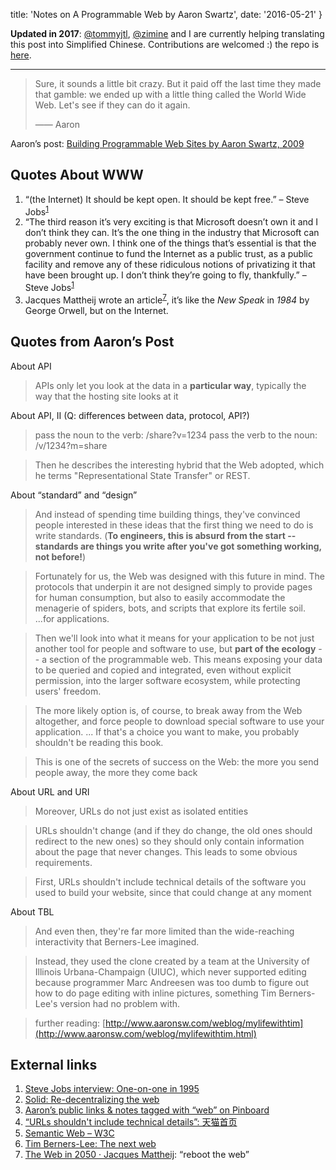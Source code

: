 
  title: 'Notes on A Programmable Web by Aaron Swartz',
  date: '2016-05-21'
}


<!-- content start here -->

__Updated in 2017__: [@tommyjtl](https://github.com/tommyjtl), [@zimine](https://github.com/zimine) and I are currently helping translating this post into Simplified Chinese. Contributions are welcomed :) the repo is [here](https://github.com/tommyjtl/the-programmable-web/tree/translation). 

---

> Sure, it sounds a little bit crazy. But it paid off the last time they made that gamble: we ended up with a little thing called the World Wide Web. Let's see if they can do it again.
>
> —— Aaron

Aaron’s post: [Building Programmable Web Sites by Aaron Swartz, 2009](http://www.cs.rpi.edu/~hendler/ProgrammableWebSwartz2009.html)

## Quotes About WWW

1. “(the Internet) It should be kept open. It should be kept free.” – Steve Jobs<sup>[1](#external-links)</sup>
2. “The third reason it’s very exciting is that Microsoft doesn’t own it and I don’t think they can. It’s the one thing in the industry that Microsoft can probably never own. I think one of the things that’s essential is that the government continue to fund the Internet as a public trust, as a public facility and remove any of these ridiculous notions of privatizing it that have been brought up. I don’t think they’re going to fly, thankfully.” – Steve Jobs<sup>[1](#external-links)</sup>
3. Jacques Mattheij wrote an article<sup>[7](#external-links)</sup>, it’s like the _New Speak_ in _1984_ by George Orwell, but on the Internet.

## Quotes from Aaron’s Post

About API
> APIs only let you look at the data in a __particular way__, typically the way that the hosting site looks at it

About API, II (Q: differences between data, protocol, API?)
> pass the noun to the verb: /share?v=1234 pass the verb to the noun: /v/1234?m=share

> Then he describes the interesting hybrid that the Web adopted, which he terms "Representational State Transfer" or REST.

About “standard” and “design”
> And instead of spending time building things, they've convinced people interested in these ideas that the first thing we need to do is write standards. (__To engineers, this is absurd from the start -- standards are things you write after you've got something working, not before!__)

> Fortunately for us, the Web was designed with this future in mind. The protocols that underpin it are not designed simply to provide pages for human consumption, but also to easily accommodate the menagerie of spiders, bots, and scripts that explore its fertile soil. ...for applications.

> Then we'll look into what it means for your application to be not just another tool for people and software to use, but __part of the ecology__ -- a section of the programmable web. This means exposing your data to be queried and copied and integrated, even without explicit permission, into the larger software ecosystem, while protecting users' freedom.

> The more likely option is, of course, to break away from the Web altogether, and force people to download special software to use your application. ... If that's a choice you want to make, you probably shouldn't be reading this book.

> This is one of the secrets of success on the Web: the more you send people away, the more they come back

About URL and URI
> Moreover, URLs do not just exist as isolated entities

> URLs shouldn't change (and if they do change, the old ones should redirect to the new ones) so they should only contain information about the page that never changes. This leads to some obvious requirements.

> First, URLs shouldn't include technical details of the software you used to build your website, since that could change at any moment

About TBL
> And even then, they're far more limited than the wide-reaching interactivity that Berners-Lee imagined.

> Instead, they used the clone created by a team at the University of Illinois Urbana-Champaign (UIUC), which never supported editing because programmer Marc Andreesen was too dumb to figure out how to do page editing with inline pictures, something Tim Berners-Lee's version had no problem with.

> further reading: [http://www.aaronsw.com/weblog/mylifewithtim](http://www.aaronsw.com/weblog/mylifewithtim.html)

## External links
1. [Steve Jobs interview: One-on-one in 1995](http://www.computerworld.com/article/2498543/it-management/steve-jobs-interview--one-on-one-in-1995.html?page=8)
2. [Solid: Re-decentralizing the web](https://solid.mit.edu)
3. [Aaron’s public links & notes tagged with “web” on Pinboard](https://pinboard.in/u:aaronsw/t:web)
4. [“URLs shouldn't include technical details”: 天猫首页](https://www.zhihu.com/question/54777923/answer/141058259)
5. [Semantic Web – W3C](https://www.w3.org/standards/semanticweb)
6. [Tim Berners-Lee: The next web](https://www.ted.com/talks/tim_berners_lee_on_the_next_web)
7. [The Web in 2050 · Jacques Mattheij](https://jacquesmattheij.com/the-web-in-2050): “reboot the web”

